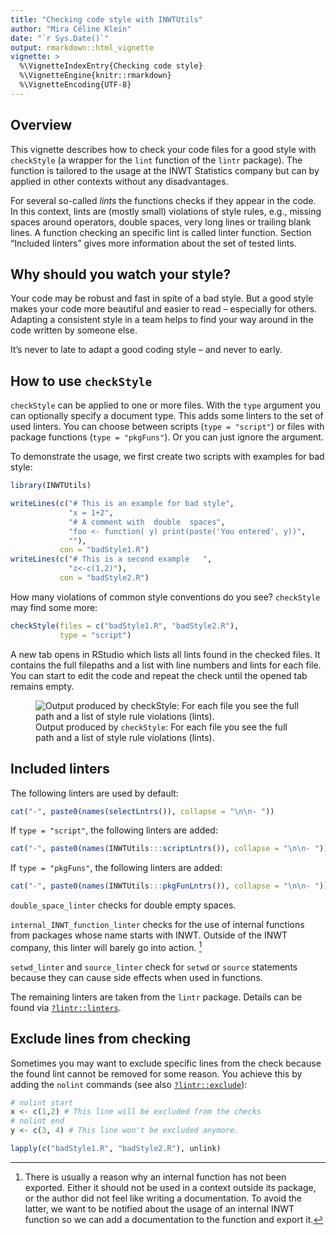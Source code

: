 ```yaml
---
title: "Checking code style with INWTUtils"
author: "Mira Céline Klein"
date: "`r Sys.Date()`"
output: rmarkdown::html_vignette
vignette: >
  %\VignetteIndexEntry{Checking code style}
  %\VignetteEngine{knitr::rmarkdown}
  %\VignetteEncoding{UTF-8}
---
```


## Overview

This vignette describes how to check your code files for a good style
with `checkStyle` (a wrapper for the `lint` function of the
`lintr` package). The function is tailored to the usage at the INWT Statistics
company but can by applied in other contexts without any disadvantages.

For several so-called *lints* the functions checks if they appear in the code.
In this context, lints are (mostly small) violations of style rules, e.g.,
missing spaces around operators, double spaces, very long lines or trailing
blank lines.
A function checking an specific lint is called linter function.
Section "Included linters" gives more information about the set of tested lints. 


## Why should you watch your style?

Your code may be robust and fast in spite of a bad style. But a good style
makes your code more beautiful and easier to read -- especially for others.
Adapting a consistent style in a team helps to find your way around in the code
written by someone else.

It's never to late to adapt a good coding style -- and never to early.


## How to use `checkStyle`

`checkStyle` can be applied to one or more files.
With the `type` argument you can optionally specify a document type. 
This adds some linters to the set of used linters.
You can choose between scripts (`type = "script"`) or files with package 
functions (`type = "pkgFuns"`). Or you can just ignore the argument.

To demonstrate the usage, we first create two scripts with examples for bad
style:

```r
library(INWTUtils)
```

```r
writeLines(c("# This is an example for bad style",
             "x = 1+2",
             "# A comment with  double  spaces",
             "foo <- function( y) print(paste('You entered', y))",
             ""),
           con = "badStyle1.R")
writeLines(c("# This is a second example   ",
             "z<-c(1,2)"),
           con = "badStyle2.R")
```

How many violations of common style conventions do you see? `checkStyle` may
find some more:

```r
checkStyle(files = c("badStyle1.R", "badStyle2.R"),
           type = "script")
```

A new tab opens in RStudio which lists all lints found in the checked files.
It contains the full filepaths and a list with line numbers and
lints for each file. You can start to edit the code and repeat the check
until the opened tab remains empty.

![Output produced by `checkStyle`: For each file you see the full path and a 
list of style rule violations (lints).](style_01checkStyleOutput.PNG)


## Included linters

The following linters are used by default:

```r
cat("-", paste0(names(selectLntrs()), collapse = "\n\n- "))
```

If `type = "script"`, the following linters are added:

```r
cat("-", paste0(names(INWTUtils:::scriptLntrs()), collapse = "\n\n- "))
```

If `type = "pkgFuns"`, the following linters are added:

```r
cat("-", paste0(names(INWTUtils:::pkgFunLntrs()), collapse = "\n\n- "))
```

`double_space_linter` checks for double empty spaces.

`internal_INWT_function_linter` checks for the use of internal functions from
packages whose name starts with INWT. Outside of the INWT company, this
linter will barely go into action. [^a]

[^a]: There is usually a reason why an internal function has not been exported.
Either it should not be used in a context outside its package, or the author did
not feel like writing a documentation. To avoid the latter, we want to be
notified about the usage of an internal INWT function so we can add a
documentation to the function and export it.

`setwd_linter` and `source_linter` check for `setwd` or `source` statements
because they can cause side effects when used in functions.

The remaining linters are taken from the `lintr` package.
Details can be found via
[`?lintr::linters`](https://rdrr.io/cran/lintr/man/linters.html).


## Exclude lines from checking

Sometimes you may want to exclude specific lines from the check because the
found lint cannot be removed for some reason. You achieve this by adding the
`nolint` commands (see also 
[`?lintr::exclude`](https://rdrr.io/cran/lintr/man/exclude.html)):

```r
# nolint start
x <- c(1,2) # This line will be excluded from the checks
# nolint end
y <- c(3, 4) # This line won't be excluded anymore.
```


```r
lapply(c("badStyle1.R", "badStyle2.R"), unlink)
```
